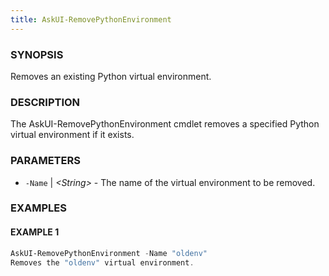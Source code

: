 ```yaml
---
title: AskUI-RemovePythonEnvironment
---
```



### SYNOPSIS

Removes an existing Python virtual environment.

### DESCRIPTION

The AskUI-RemovePythonEnvironment cmdlet removes a specified Python virtual environment if it exists.

### PARAMETERS

- `-Name` | _&lt;String&gt;_ - The name of the virtual environment to be removed.

### EXAMPLES

#### EXAMPLE 1

```powershell
AskUI-RemovePythonEnvironment -Name "oldenv"
Removes the "oldenv" virtual environment.
```

